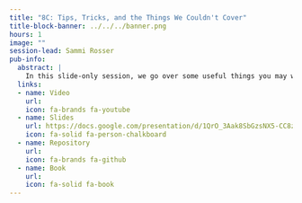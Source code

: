 ```yaml
---
title: "8C: Tips, Tricks, and the Things We Couldn't Cover"
title-block-banner: ../../../banner.png
hours: 1
image: ""
session-lead: Sammi Rosser
pub-info:
  abstract: |
    In this slide-only session, we go over some useful things you may want to consider in your own coding projects, as well as briefly touching on a range of topics that we couldn't cover in the course. It's useful to know of these approaches so you are aware of the possibilities and can spot situations in which these may be a more appropriate approach than the ones we've had time to cover in detail on the course. Using your Python knowledge and general data science and operational research concepts, you are now well-placed to dig further into any topics in this session that catch your eye.
  links:
  - name: Video
    url:
    icon: fa-brands fa-youtube
  - name: Slides
    url: https://docs.google.com/presentation/d/1QrO_3Aak8SbGzsNX5-CC8ziGtvvJ5yRBmWy_iPSvJR8/edit?usp=sharing
    icon: fa-solid fa-person-chalkboard
  - name: Repository
    url:
    icon: fa-brands fa-github
  - name: Book
    url:
    icon: fa-solid fa-book
---
```


